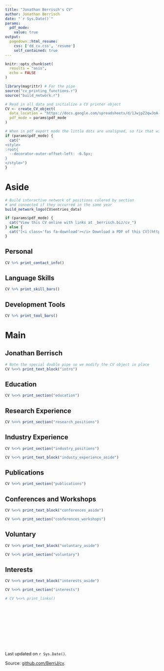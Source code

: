 ```yaml
---
title: "Jonathan Berrisch's CV"
author: Jonathan Berrisch
date: "`r Sys.Date()`"
params:
  pdf_mode:
    value: true
output:
  pagedown::html_resume:
    css: ['dd_cv.css', 'resume']
    self_contained: true
---
```


```r
knitr::opts_chunk$set(
  results = "asis",
  echo = FALSE
)

library(magrittr) # For the pipe
source("cv_printing_functions.r")
source("build_network.r")

# Read in all data and initialize a CV printer object
CV <- create_CV_object(
  data_location = "https://docs.google.com/spreadsheets/d/1JwjpZ2qwJoA-nu3QDlOlotss-lGz7yF41DjNJ_yQ4HQ/edit?usp=sharing",
  pdf_mode = params$pdf_mode
)
```


```r
# When in pdf export mode the little dots are unaligned, so fix that with some conditional CSS.
if (params$pdf_mode) {
  cat("
<style>
:root{
  --decorator-outer-offset-left: -6.5px;
}
</style>")
}
```


Aside
================================================================================

```r
# Build interactive network of positions colored by section
# and connected if they occurred in the same year
build_network_logo(CV$entries_data)
```


```r
if (params$pdf_mode) {
  cat("View this CV online with links at _berrisch.biz/cv_")
} else {
  cat("[<i class='fas fa-download'></i> Download a PDF of this CV](https://github.com/BerriJ/cv/raw/master/berrisch_cv.pdf)")
}
```

Personal {#personal}
--------------------------------------------------------------------------------

```r
CV %>% print_contact_info()
```

Language Skills {#skills}
--------------------------------------------------------------------------------

```r
CV %>% print_skill_bars()
```

Development Tools {#devtools}
--------------------------------------------------------------------------------

```r
CV %>% print_tool_bars()
```

Main
================================================================================

Jonathan Berrisch {#title}
--------------------------------------------------------------------------------

```r
# Note the special double pipe so we modify the CV object in place
CV %<>% print_text_block("intro")
```



Education {data-icon=graduation-cap data-concise=true}
--------------------------------------------------------------------------------

```r
CV %<>% print_section("education")
```



Research Experience {data-icon=laptop}
--------------------------------------------------------------------------------

```r
CV %<>% print_section("research_positions")
```



Industry Experience {data-icon=suitcase}
--------------------------------------------------------------------------------

```r
CV %<>% print_section("industry_positions")
```

::: aside
```r
CV %<>% print_text_block("industy_experience_aside")
```
:::

Publications {data-icon=newspaper}
--------------------------------------------------------------------------------

```r
CV %<>% print_section("publications")
```

\newpage

Conferences and Workshops  {data-icon=chalkboard-teacher}
--------------------------------------------------------------------------------

::: aside
```r
CV %<>% print_text_block("conferences_aside")
```
:::

```r
CV %<>% print_section("conferences_workshops")
```

Voluntary  {data-icon=hands-helping}
--------------------------------------------------------------------------------

::: aside
```r
CV %<>% print_text_block("voluntary_aside")
```
:::

```r
CV %<>% print_section("voluntary")
```

Interests  {data-icon=cookie-bite}
--------------------------------------------------------------------------------

::: aside
```r
CV %<>% print_text_block("interests_aside")
```
:::

```r
CV %<>% print_section("interests")
```

```r
# CV %<>% print_links()
```

::: aside

<br /><br /><br /><br /><br /><br /><br /><br />

Last updated on `r Sys.Date()`.

Source: [github.com/BerriJ/cv](https://github.com/BerriJ/cv).
:::
